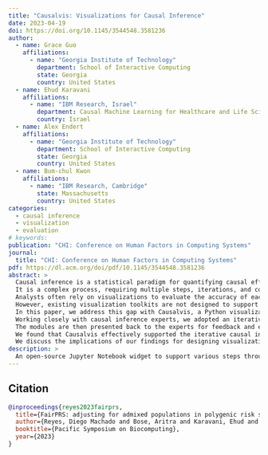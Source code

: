 ```yaml
---
title: "Causalvis: Visualizations for Causal Inference"
date: 2023-04-19
doi: https://doi.org/10.1145/3544548.3581236
author:
  - name: Grace Guo
    affiliations:
      - name: "Georgia Institute of Technology"
        department: School of Interactive Computing
        state: Georgia
        country: United States
  - name: Ehud Karavani 
    affiliations:
      - name: "IBM Research, Israel"
        department: Causal Machine Learning for Healthcare and Life Sciences
        country: Israel
  - name: Alex Endert
    affiliations:
      - name: "Georgia Institute of Technology"
        department: School of Interactive Computing
        state: Georgia
        country: United States
  - name: Bum-chul Kwon
    affiliations: 
      - name: "IBM Research, Cambridge"
        state: Massachusetts 
        country: United States
categories:
  - causal inference
  - visualization
  - evaluation
# keywords: 
publication: "CHI: Conference on Human Factors in Computing Systems"
journal: 
  title: "CHI: Conference on Human Factors in Computing Systems"
pdf: https://dl.acm.org/doi/pdf/10.1145/3544548.3581236
abstract: >
  Causal inference is a statistical paradigm for quantifying causal effects using observational data. 
  It is a complex process, requiring multiple steps, iterations, and collaborations with domain experts. 
  Analysts often rely on visualizations to evaluate the accuracy of each step. 
  However, existing visualization toolkits are not designed to support the entire causal inference process within computational environments familiar to analysts. 
  In this paper, we address this gap with Causalvis, a Python visualization package for causal inference. 
  Working closely with causal inference experts, we adopted an iterative design process to develop four interactive visualization modules to support causal inference analysis tasks. 
  The modules are then presented back to the experts for feedback and evaluation. 
  We found that Causalvis effectively supported the iterative causal inference process. 
  We discuss the implications of our findings for designing visualizations for causal inference, particularly for tasks of communication and collaboration.
description: >
  An open-source Jupyter Notebook widget to support various steps throughout a causal inference analysis workflow.
---
```



<!-- figures -->

## Citation
```bibtex
@inproceedings{reyes2023fairprs,
  title={FairPRS: adjusting for admixed populations in polygenic risk scores using invariant risk minimization},
  author={Reyes, Diego Machado and Bose, Aritra and Karavani, Ehud and Parida, Laxmi},
  booktitle={Pacific Symposium on Biocomputing},
  year={2023}
}
```

